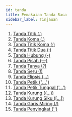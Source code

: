```yaml
---
id: tanda
title: Pemakaian Tanda Baca
sidebar_label: Tinjauan
---
```


1. [Tanda Titik (.)](tanda/titik)
2. [Tanda Koma (,)](tanda/koma)
3. [Tanda Titik Koma (;)](tanda/titik-koma)
4. [Tanda Titik Dua (:)](tanda/titik-dua)
5. [Tanda Hubung (-)](tanda/hubung)
6. [Tanda Pisah (—)](tanda/pisah)
7. [Tanda Tanya (?)](tanda/tanya)
8. [Tanda Seru (!)](tanda/seru)
9. [Tanda Elipsis (...)](tanda/elipsis)
10. [Tanda Petik ("...")](tanda/petik)
11. [Tanda Petik Tunggal ('...')](tanda/petik-tunggal)
12. [Tanda Kurung ((...))](tanda/kurung)
13. [Tanda Kurung Siku ([...])](tanda/kurung-siku)
14. [Tanda Garis Miring (/)](tanda//garis-miring)
15. [Tanda Penyingkat ('')](tanda/penyingkat)
